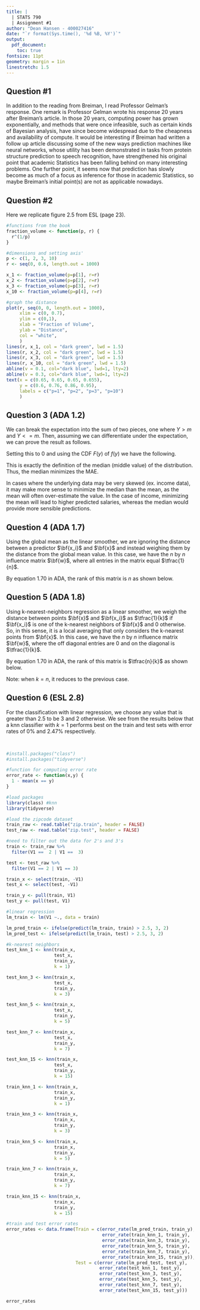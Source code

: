 ```yaml
---
title: |
  | STATS 790
  | Assignment #1
author: "Dean Hansen - 400027416"
date: "`r format(Sys.time(), '%d %B, %Y')`"
output: 
  pdf_document:
    toc: true
fontsize: 11pt
geometry: margin = 1in
linestretch: 1.5
---
```


\newpage
## Question #1

In addition to the reading from Breiman, I read Professor Gelman's response. One remark is Professor Gelman wrote his response 20 years after Breiman's article. In those 20 years, computing power has grown exponentially, and methods that were once infeasible, such as certain kinds of Bayesian analysis, have since become widespread due to the cheapness and availability of compute. It would be interesting if Breiman had written a follow up article discussing some of the new ways prediction machines like neural networks, whose utility has been demonstrated in tasks from protein structure prediction to speech recognition, have strengthened his original point that academic Statistics has been falling behind on many interesting problems. One further point, it seems now that prediction has slowly become as much of a focus as inference for those in academic Statistics, so maybe Breiman's initial point(s) are not as applicable nowadays.

\newpage
## Question #2

Here we replicate figure 2.5 from ESL (page 23).

```r
#functions from the book
fraction_volume <- function(p, r) {
  r^(1/p)
}

#dimensions and setting axis'
p <- c(1, 2, 3, 10)
r <- seq(0, 0.6, length.out = 1000)

x_1 <- fraction_volume(p=p[1], r=r)
x_2 <- fraction_volume(p=p[2], r=r)
x_3 <- fraction_volume(p=p[3], r=r)
x_10 <- fraction_volume(p=p[4], r=r)

#graph the distance
plot(r, seq(0, 0, length.out = 1000), 
     xlim = c(0, 0.7),
     ylim = c(0,1),
     xlab = "Fraction of Volume",
     ylab = "Distance",
     col = "white",
     )
lines(r, x_1, col = "dark green", lwd = 1.5)
lines(r, x_2, col = "dark green", lwd = 1.5)
lines(r, x_3, col = "dark green", lwd = 1.5)
lines(r, x_10, col = "dark green", lwd = 1.5)
abline(v = 0.1, col="dark blue", lwd=1, lty=2)
abline(v = 0.3, col="dark blue", lwd=1, lty=2)
text(x = c(0.65, 0.65, 0.65, 0.655),
     y = c(0.6, 0.76, 0.86, 0.95),
     labels = c("p=1", "p=2", "p=3", "p=10")
     )
```


\newpage
## Question 3 (ADA 1.2)

We can break the expectation into the sum of two pieces, one where $Y > m$ and $Y <= m$. Then, assuming we can differentiate under the expectation, we can prove the result as follows.

```{=latex}
\begin{align}
\tfrac{d}{dm} MAE(m) &= \tfrac{d}{dm} E[|Y-m|]\\
&= \tfrac{d}{dm}[\int_{-\infty}^{m} (m-Y)*f(y)dy + \int_{m}^{\infty} (Y-m)*f(y)dy]\\
&= \int_{-\infty}^{m} f(y)dy - 0 + 0 - \int_{m}^{\infty} f(y)dy]
\end{align}
```

Setting this to $0$ and using the CDF $F(y)$ of $f(y)$ we have the following.

```{=latex}
\begin{align}
0 &= F(m) - (1-F(m))\\
2*F(m) &= 1\\
F(m) &= 1/2
\end{align}
```

This is exactly the definition of the median (middle value) of the distribution. Thus, the median minimizes the MAE. 

In cases where the underlying data may be very skewed (ex. income data), it may make more sense to minimize the median than the mean, as the mean will often over-estimate the value. In the case of income, minimizing the mean will lead to higher predicted salaries, whereas the median would provide more sensible predictions.

\newpage
## Question 4 (ADA 1.7)

Using the global mean as the linear smoother, we are ignoring the distance between a predictor $\bf{x_i}$ and $\bf{x}$ and instead weighing them by the distance from the global mean value. In this case, we have the $n$ by $n$ influence matrix $\bf{w}$, where all entries in the matrix equal $\tfrac{1}{n}$.

```{=latex}
\begin{align}
\bf{w} &= \bf{\hat{w}}(x_i, x)\\
&= \begin{bmatrix}
\tfrac{1}{n} & ... & \tfrac{1}{n}\\
... & ... & ...\\
\tfrac{1}{n} & ... & \tfrac{1}{n}
\end{bmatrix}
\end{align}
```

By equation $1.70$ in ADA, the rank of this matrix is $n$ as shown below.

```{=latex}
\begin{align}
df(\hat{\mu}) &= tr(\bf{w})\\
&= tr(\begin{bmatrix}
\tfrac{1}{n} & ... & \tfrac{1}{n}\\
... & ... & ...\\
\tfrac{1}{n} & ... & \tfrac{1}{n}
\end{bmatrix})\\
&= \sum_{j=1}^{n} \tfrac{1}{n}\\
&= 1
\end{align}
```


\newpage
## Question 5 (ADA 1.8)

Using k-nearest-neighbors regression as a linear smoother, we weigh the distance between points $\bf{x}$ and $\bf{x_i}$ as $\tfrac{1}{k}$ if $\bf{x_i}$ is one of the k-nearest neighbors of $\bf{x}$ and 0 otherwise. So, in this sense, it is a local averaging that only considers the k-nearest points from $\bf{x}$. In this case, we have the $n$ by $n$ influence matrix $\bf{w}$, where the off diagonal entries are $0$ and on the diagonal is $\tfrac{1}{k}$.

```{=latex}
\begin{align}
\bf{w} &= \bf{\hat{w}}(x_i, x)\\
&= \begin{bmatrix}
\tfrac{1}{k} & 0 & 0\\
0 & ... & 0\\
0 & 0 & \tfrac{1}{k} 
\end{bmatrix}
\end{align}
```

By equation $1.70$ in ADA, the rank of this matrix is $\tfrac{n}{k}$ as shown below.

```{=latex}
\begin{align}
df(\hat{\mu}) &= tr(\bf{w})\\
&= tr(\begin{bmatrix}
\tfrac{1}{k} & 0 & 0\\
0 & ... & 0\\
0 & 0 & \tfrac{1}{k}\\
\end{bmatrix})\\
&= \sum_{j=1}^{n} \tfrac{1}{k}\\
&= \tfrac{n}{k}
\end{align}
```

Note: when $k=n$, it reduces to the previous case.

\newpage
## Question 6 (ESL 2.8)

For the classification with linear regression, we choose any value that is greater than 2.5 to be 3 and 2 otherwise. We see from the results below that a knn classifier with $k=1$ performs best on the train and test sets with error rates of $0\%$ and $2.47\%$ respectively.

\
```r
#install.packages("class")
#install.packages("tidyverse")

#function for computing error rate
error_rate <- function(x,y) {
  1 - mean(x == y)
}

#load packages
library(class) #knn
library(tidyverse)

#load the zipcode dataset
train_raw <- read.table("zip.train", header = FALSE)
test_raw <- read.table("zip.test", header = FALSE)

#need to filter out the data for 2's and 3's
train <- train_raw %>%
  filter(V1 ==  2 | V1 ==  3)

test <- test_raw %>%
  filter(V1 == 2 | V1 == 3)

train_x <- select(train, -V1)
test_x <- select(test, -V1)

train_y <- pull(train, V1)
test_y <- pull(test, V1)

#linear regression
lm_train <- lm(V1 ~., data = train)

lm_pred_train <- ifelse(predict(lm_train, train) > 2.5, 3, 2)
lm_pred_test <- ifelse(predict(lm_train, test) > 2.5, 3, 2)

#k-nearest neighbors
test_knn_1 <- knn(train_x,
                  test_x,
                  train_y,
                  k = 1)

test_knn_3 <- knn(train_x,
                  test_x,
                  train_y,
                  k = 3)

test_knn_5 <- knn(train_x,
                  test_x,
                  train_y,
                  k = 5)

test_knn_7 <- knn(train_x,
                  test_x,
                  train_y,
                  k = 7)

test_knn_15 <- knn(train_x,
                  test_x,
                  train_y,
                  k = 15)

train_knn_1 <- knn(train_x,
                  train_x,
                  train_y,
                  k = 1)

train_knn_3 <- knn(train_x,
                  train_x,
                  train_y,
                  k = 3)

train_knn_5 <- knn(train_x,
                  train_x,
                  train_y,
                  k = 5)

train_knn_7 <- knn(train_x,
                  train_x,
                  train_y,
                  k = 7)

train_knn_15 <- knn(train_x,
                  train_x,
                  train_y,
                  k = 15)

#train and test error rates
error_rates <- data.frame(Train = c(error_rate(lm_pred_train, train_y),
                                    error_rate(train_knn_1, train_y),
                                    error_rate(train_knn_3, train_y),
                                    error_rate(train_knn_5, train_y),
                                    error_rate(train_knn_7, train_y),
                                    error_rate(train_knn_15, train_y)),
                          Test = c(error_rate(lm_pred_test, test_y),
                                   error_rate(test_knn_1, test_y),
                                   error_rate(test_knn_3, test_y),
                                   error_rate(test_knn_5, test_y),
                                   error_rate(test_knn_7, test_y),
                                   error_rate(test_knn_15, test_y)))

error_rates
```

